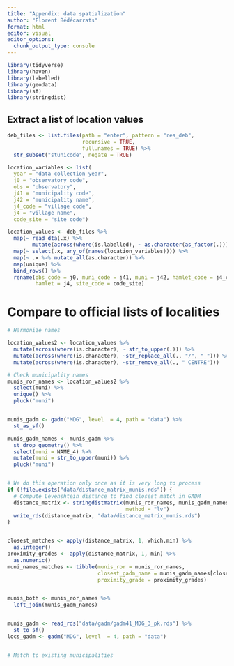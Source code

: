```yaml
---
title: "Appendix: data spatialization"
author: "Florent Bédécarrats"
format: html
editor: visual
editor_options: 
  chunk_output_type: console
---
```


```r
library(tidyverse)
library(haven)
library(labelled)
library(geodata)
library(sf)
library(stringdist)
```

## Extract a list of location values

```r
deb_files <- list.files(path = "enter", pattern = "res_deb", 
                        recursive = TRUE, 
                        full.names = TRUE) %>%
  str_subset("stunicode", negate = TRUE) 

location_variables <- list(
  year = "data collection year",
  j0 = "observatory code",
  obs = "observatory",
  j41 = "municipality code",
  j42 = "municipality name",
  j4_code = "village code",
  j4 = "village name",
  code_site = "site code")

location_values <- deb_files %>%
  map(~ read_dta(.x) %>%
        mutate(across(where(is.labelled), ~ as.character(as_factor(.))))) %>%
  map(~ select(.x, any_of(names(location_variables)))) %>%
  map(~ .x %>% mutate_all(as.character)) %>%
  map(unique) %>%
  bind_rows() %>%
  rename(obs_code = j0, muni_code = j41, muni = j42, hamlet_code = j4_code,
         hamlet = j4, site_code = code_site)
```

# Compare to official lists of localities

```r


# Harmonize names

location_values2 <- location_values %>%
  mutate(across(where(is.character), ~ str_to_upper(.))) %>%
  mutate(across(where(is.character), ~str_replace_all(., "/", " "))) %>%
  mutate(across(where(is.character), ~str_remove_all(., " CENTRE")))

# Check municipality names
munis_ror_names <- location_values2 %>%
  select(muni) %>%
  unique() %>%
  pluck("muni")


munis_gadm <- gadm("MDG", level  = 4, path = "data") %>%
  st_as_sf()

munis_gadm_names <- munis_gadm %>%
  st_drop_geometry() %>%
  select(muni = NAME_4) %>%
  mutate(muni = str_to_upper(muni)) %>%
  pluck("muni")


# We do this operation only once as it is very long to process
if (!file.exists("data/distance_matrix_munis.rds")) {
  # Compute Levenshtein distance to find closest match in GADM
  distance_matrix <- stringdistmatrix(munis_ror_names, munis_gadm_names, 
                                      method = "lv")
  write_rds(distance_matrix, "data/distance_matrix_munis.rds")
}


closest_matches <- apply(distance_matrix, 1, which.min) %>%
  as.integer()
proximity_grades <- apply(distance_matrix, 1, min) %>%
  as.numeric()
muni_names_matches <- tibble(munis_ror = munis_ror_names,
                             closest_gadm_name = munis_gadm_names[closest_matches],
                             proximity_grade = proximity_grades)


munis_both <- munis_ror_names %>%
  left_join(munis_gadm_names)


munis_gadm <- read_rds("data/gadm/gadm41_MDG_3_pk.rds") %>%
  st_to_sf()
locs_gadm <- gadm("MDG", level  = 4, path = "data")


# Match to existing municipalities
```
